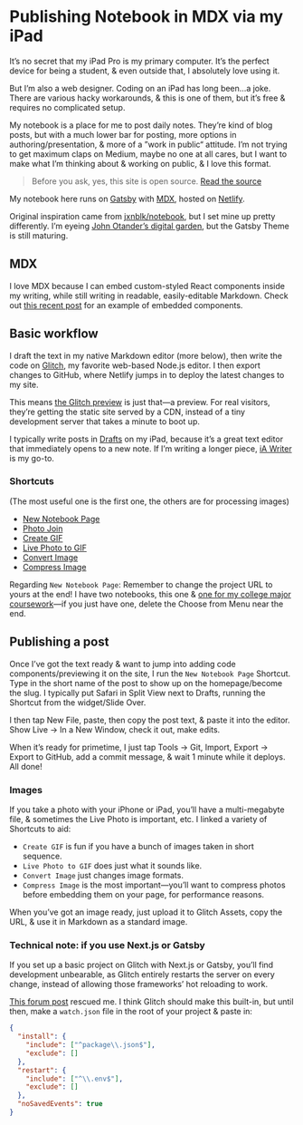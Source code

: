 
# Publishing Notebook in MDX via my iPad

It’s no secret that my iPad Pro is my primary computer. It’s the perfect device for being a student, & even outside that, I absolutely love using it.

But I’m also a web designer. Coding on an iPad has long been…a joke. There are various hacky workarounds, & this is one of them, but it’s free & requires no complicated setup.

My notebook is a place for me to post daily notes. They’re kind of blog posts, but with a much lower bar for posting, more options in authoring/presentation, & more of a ”work in public“ attitude. I’m not trying to get maximum claps on Medium, maybe no one at all cares, but I want to make what I’m thinking about & working on public, & I love this format.

> Before you ask, yes, this site is open source. [Read the source](https://glitch.com/~lachlanjc-notebook)

My notebook here runs on [Gatsby](https://www.gatsbyjs.org) with [MDX](https://mdxjs.com), hosted on [Netlify](https://Netlify.com).

Original inspiration came from [jxnblk/notebook](https://github.com/jxnblk/notebook), but I set mine up pretty differently. I’m eyeing [John Otander’s digital garden](https://johno.com/txt/drafts/digital-garden), but the Gatsby Theme is still maturing.

## MDX

I love MDX because I can embed custom-styled React components inside my writing, while still writing in readable, easily-editable Markdown. Check out [this recent post](https://notebook.lachlanjc.me/2019-09-05_windy_city_hacks_newsletters/) for an example of embedded components.

## Basic workflow

I draft the text in my native Markdown editor (more below), then write the code on [Glitch](https://glitch.com), my favorite web-based Node.js editor. I then export changes to GitHub, where Netlify jumps in to deploy the latest changes to my site.

This means [the Glitch preview](https://lachlanjc-notebook.glitch.me) is just that—a preview. For real visitors, they’re getting the static site served by a CDN, instead of a tiny development server that takes a minute to boot up.

I typically write posts in [Drafts](https://getdrafts.com/) on my iPad, because it’s a great text editor that immediately opens to a new note. If I’m writing a longer piece, [iA Writer](https://ia.net/writer) is my go-to.

### Shortcuts

(The most useful one is the first one, the others are for processing images)

<ShortcutsList>

- [New Notebook Page](https://www.icloud.com/shortcuts/7a2dcbde921e4cd89ef75dbc6fd69b6a)
- [Photo Join](https://www.icloud.com/shortcuts/8825a0e9171b4f0491ed64785683e634)
- [Create GIF](https://www.icloud.com/shortcuts/43681747e4c645cc81ab69835c24f6c7)
- [Live Photo to GIF](https://www.icloud.com/shortcuts/9205c57be3d44b11b2196c0dd3bd8e28)
- [Convert Image](https://www.icloud.com/shortcuts/792866e39f9b405ea6873f5826f0fd34)
- [Compress Image](https://www.icloud.com/shortcuts/e412d6ffbb6c4ca8b2e64c9ad79fead1)

</ShortcutsList>

Regarding `New Notebook Page`: Remember to change the project URL to yours at the end! I have two notebooks, this one & [one for my college major coursework](https://ima.lachlanjc.me)—if you just have one, delete the Choose from Menu near the end.

## Publishing a post

Once I’ve got the text ready & want to jump into adding code components/previewing it on the site, I run the `New Notebook Page` Shortcut. Type in the short name of the post to show up on the homepage/become the slug. I typically put Safari in Split View next to Drafts, running the Shortcut from the widget/Slide Over.

I then tap New File, paste, then copy the post text, & paste it into the editor. Show Live → In a New Window, check it out, make edits.

When it’s ready for primetime, I just tap Tools → Git, Import, Export → Export to GitHub, add a commit message, & wait 1 minute while it deploys. All done!

### Images

If you take a photo with your iPhone or iPad, you’ll have a multi-megabyte file, & sometimes the Live Photo is important, etc. I linked a variety of Shortcuts to aid:

- `Create GIF` is fun if you have a bunch of images taken in short sequence.
- `Live Photo to GIF` does just what it sounds like.
- `Convert Image` just changes image formats.
- `Compress Image` is the most important—you’ll want to compress photos before embedding them on your page, for performance reasons.

When you’ve got an image ready, just upload it to Glitch Assets, copy the URL, & use it in Markdown as a standard image.

### Technical note: if you use Next.js or Gatsby

If you set up a basic project on Glitch with Next.js or Gatsby, you’ll find development unbearable, as Glitch entirely restarts the server on every change, instead of allowing those frameworks’ hot reloading to work.

[This forum post](https://support.glitch.com/t/glitch-next-js-issues-double-compilation/6849/4) rescued me. I think Glitch should make this built-in, but until then, make a `watch.json` file in the root of your project & paste in:

```json
{
  "install": {
    "include": ["^package\\.json$"],
    "exclude": []
  },
  "restart": {
    "include": ["^\\.env$"],
    "exclude": []
  },
  "noSavedEvents": true
}
```
